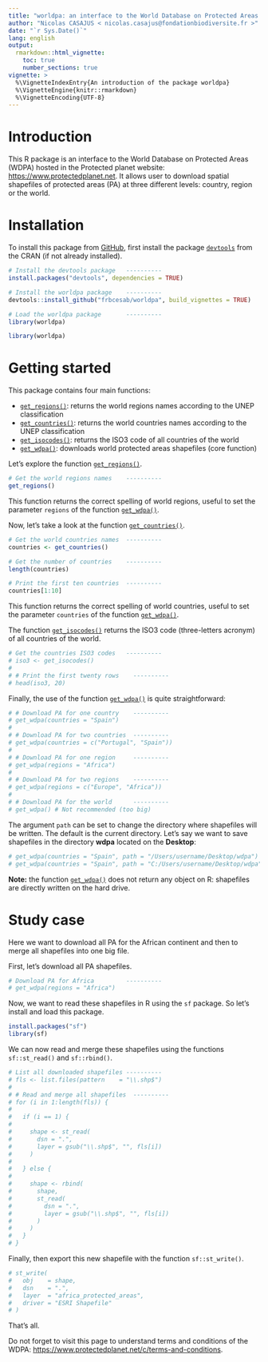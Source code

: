 ```yaml
---
title: "worldpa: an interface to the World Database on Protected Areas (WDPA)"
author: "Nicolas CASAJUS < nicolas.casajus@fondationbiodiversite.fr >"
date: "`r Sys.Date()`"
lang: english
output:
  rmarkdown::html_vignette:
    toc: true
    number_sections: true
vignette: >
  %\VignetteIndexEntry{An introduction of the package worldpa}
  %\VignetteEngine{knitr::rmarkdown}
  %\VignetteEncoding{UTF-8}
---
```




# Introduction

This R package is an interface to the World Database on Protected Areas (WDPA)
hosted in the Protected planet website: [https://www.protectedplanet.net](https://www.protectedplanet.net).
It allows user to download spatial shapefiles of protected areas (PA) at three different levels: country, region or the world.


# Installation

To install this package from [GitHub](https://www.github.com/frbcesab/worldpa),
first install the package [`devtools`](http://cran.r-project.org/web/packages/devtools/index.html) from the CRAN (if not already installed).

```r
# Install the devtools package   ----------
install.packages("devtools", dependencies = TRUE)

# Install the worldpa package    ----------
devtools::install_github("frbcesab/worldpa", build_vignettes = TRUE)

# Load the worldpa package       ----------
library(worldpa)
```

```r
library(worldpa)
```


# Getting started

This package contains four main functions:

- [`get_regions()`](https://frbcesab.github.io/worldpa/reference/get_regions.html): returns the world regions names according to the UNEP classification
- [`get_countries()`](https://frbcesab.github.io/worldpa/reference/get_countries.html): returns the world countries names according to the UNEP classification
- [`get_isocodes()`](https://frbcesab.github.io/worldpa/reference/get_isocodes.html): returns the ISO3 code of all countries of the world
- [`get_wdpa()`](https://frbcesab.github.io/worldpa/reference/get_wdpa.html): downloads world protected areas shapefiles (core function)

Let's explore the function [`get_regions()`](https://frbcesab.github.io/worldpa/reference/get_regions.html).

```r
# Get the world regions names    ----------
get_regions()
```

This function returns the correct spelling of world regions, useful to set the parameter `regions` of the function [`get_wdpa()`](https://frbcesab.github.io/worldpa/reference/get_wdpa.html).

Now, let's take a look at the function [`get_countries()`](https://frbcesab.github.io/worldpa/reference/get_countries.html).

```r
# Get the world countries names  ----------
countries <- get_countries()

# Get the number of countries    ----------
length(countries)

# Print the first ten countries  ----------
countries[1:10]
```

This function returns the correct spelling of world countries, useful to set the parameter `countries` of the function [`get_wdpa()`](https://frbcesab.github.io/worldpa/reference/get_wdpa.html).

The function [`get_isocodes()`](https://frbcesab.github.io/worldpa/reference/get_isocodes.html) returns the ISO3 code (three-letters acronym) of all countries of the world.

```r
# Get the countries ISO3 codes   ----------
# iso3 <- get_isocodes()
#
# # Print the first twenty rows    ----------
# head(iso3, 20)
```

Finally, the use of the function [`get_wdpa()`](https://frbcesab.github.io/worldpa/reference/get_wdpa.html) is quite straightforward:

```r
# # Download PA for one country    ----------
# get_wdpa(countries = "Spain")
#
# # Download PA for two countries  ----------
# get_wdpa(countries = c("Portugal", "Spain"))
#
# # Download PA for one region     ----------
# get_wdpa(regions = "Africa")
#
# # Download PA for two regions    ----------
# get_wdpa(regions = c("Europe", "Africa"))
#
# # Download PA for the world      ----------
# get_wdpa() # Not recommended (too big)
```

The argument `path` can be set to change the directory where shapefiles will be written. The default is the current directory.
Let's say we want to save shapefiles in the directory **wdpa** located on the **Desktop**:

```r
# get_wdpa(countries = "Spain", path = "/Users/username/Desktop/wdpa")   # Unix
# get_wdpa(countries = "Spain", path = "C:/Users/username/Desktop/wdpa") # Windows
```

**Note:** the function [`get_wdpa()`](https://frbcesab.github.io/worldpa/reference/get_wdpa.html) does not return any object on R: shapefiles are directly written on the hard drive.


# Study case

Here we want to download all PA for the African continent and then to merge all shapefiles into one big file.

First, let's download all PA shapefiles.

```r
# Download PA for Africa         ----------
# get_wdpa(regions = "Africa")
```

Now, we want to read these shapefiles in R using the `sf` package. So let's install and load this package.

```r
install.packages("sf")
library(sf)
```

We can now read and merge these shapefiles using the functions `sf::st_read()` and `sf::rbind()`.

```r
# List all downloaded shapefiles ----------
# fls <- list.files(pattern    = "\\.shp$")
#
# # Read and merge all shapefiles  ----------
# for (i in 1:length(fls)) {
#
#   if (i == 1) {
#
#     shape <- st_read(
#       dsn = ".",
#       layer = gsub("\\.shp$", "", fls[i])
#     )
#
#   } else {
#
#     shape <- rbind(
#       shape,
#       st_read(
#         dsn = ".",
#         layer = gsub("\\.shp$", "", fls[i])
#       )
#     )
#   }
# }
```

Finally, then export this new shapefile with the function `sf::st_write()`.

```r
# st_write(
#   obj    = shape,
#   dsn    = ".",
#   layer  = "africa_protected_areas",
#   driver = "ESRI Shapefile"
# )
```

That's all.

Do not forget to visit this page to understand terms and conditions of the WDPA: [https://www.protectedplanet.net/c/terms-and-conditions](https://www.protectedplanet.net/c/terms-and-conditions).
